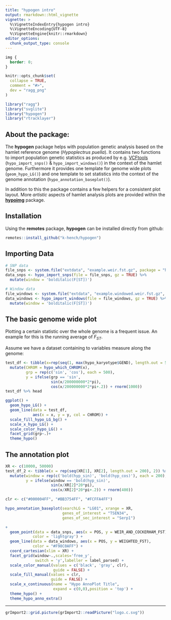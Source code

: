 ```yaml
---
title: "hypogen intro"
output: rmarkdown::html_vignette
vignette: >
  %\VignetteIndexEntry{hypogen intro}
  %\VignetteEncoding{UTF-8}
  %\VignetteEngine{knitr::rmarkdown}
editor_options:
  chunk_output_type: console
---
```


```css
img {
  border: 0;
}
```

```r
knitr::opts_chunk$set(
  collapse = TRUE,
  comment = "#>",
  dev = "ragg_png"
)

library("ragg")
library("svglite")
library("hypogen")
library("rtracklayer")
```

## About the package:

The **hypogen** package helps with population genetic analysis based on the hamlet reference genome (*Hypoplectrus puella*). It contains two functions to import population genetic statistics as produced by e.g. [VCFtools](https://vcftools.github.io/index.html) (`hypo_import_snps()` & `hypo_import_windows()`) in the context of the hamlet genome. Furthermore it provides one template for genome wide plots (`geom_hypo_LG()`) and one template to set statistics into the context of the genome annotation (`hypo_annotation_baseplot()`).

In addition to this the package contains a few helpers for a consistent plot layout.
More *artistic* aspects of hamlet analysis plots are provided within the [**hypoimg**](www.github.com/k-hench/hypoimg) package.

## Installation

Using the **remotes** package, **hypogen** can be installed directly from github:

```r
remotes::install_github("k-hench/hypogen")
```

## Importing Data
```r
# SNP data
file_snps <- system.file("extdata", "example.weir.fst.gz", package = "hypogen")
data_snps <- hypo_import_snps(file = file_snps, gz = TRUE) %>%
  mutate(window = 'bolditalic(F[ST])')

# Window data
file_windows <- system.file("extdata", "example.windowed.weir.fst.gz", package = "hypogen")
data_windows <- hypo_import_windows(file = file_windows, gz = TRUE) %>%
  mutate(window = 'bolditalic(F[ST])')
```

## The basic genome wide plot

Plotting a certain statistic over the whole genome is a frequent issue. An example for this is the running average of *F~ST~*.

Assume we have a dataset containing to variables measure along the genome:

```r
test_df <- tibble(x=rep(seq(1, max(hypo_karyotype$GEND), length.out = 500), 2)) %>%
  mutate(CHROM = hypo_which_CHROM(x),
         grp = rep(c('sin', 'cos'), each = 500),
         y = ifelse(grp == 'sin', 
                    sin(x/200000000*2*pi),
                    cos(x/200000000*2*pi+.2)) + rnorm(1000))
test_df %>% head
```

```r
ggplot() +
  geom_hypo_LG() +
  geom_line(data = test_df,
            aes(x = x, y = y, col = CHROM)) +
  scale_fill_hypo_LG_bg() +
  scale_x_hypo_LG() +
  scale_color_hypo_LG() +
  facet_grid(grp~.)+
  theme_hypo()
```

## The annotation plot

```r
XR <- c(10000, 50000)
test_df_2 <- tibble(x = rep(seq(XR[1], XR[2], length.out = 200), 2)) %>%
  mutate(window = rep(c('bold(hyp_sin)', 'bold(hyp_cos)'), each = 200),
         y = ifelse(window == 'bold(hyp_sin)',
                    sin(x/XR[2]*20*pi),
                    cos(x/XR[2]*20*pi+.2)) + rnorm(400))
```

```r
clr <- c("#000004FF", "#BB3754FF", "#FCFFA4FF")
```


```r
hypo_annotation_baseplot(searchLG = "LG01", xrange = XR,
                         genes_of_interest = "TSEN34",
                         genes_of_sec_interest = "Serp1")
```


```r
+
  geom_point(data = data_snps, aes(x = POS, y = WEIR_AND_COCKERHAM_FST),
            color = 'lightgray') +
  geom_line(data = data_windows, aes(x = POS, y = WEIGHTED_FST),
            color = "#F98C0AFF") +
  coord_cartesian(xlim = XR) +
  facet_grid(window~.,scales='free_y',
             switch = 'y',labeller = label_parsed) +
  scale_color_manual(values = c('black', 'gray', clr),
                     guide = FALSE) +
  scale_fill_manual(values = clr,
                    guide = FALSE) +
  scale_x_continuous(name = "Hypo AnnoPlot Title",
                     expand = c(0,0),position = 'top') +
  theme_hypo() +
  theme_hypo_anno_extra()
```

------------------------

```r
grImport2::grid.picture(grImport2::readPicture("logo.c.svg"))
```
